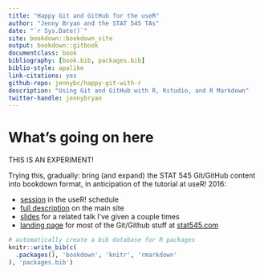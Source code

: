 ```yaml
--- 
title: "Happy Git and GitHub for the useR"
author: "Jenny Bryan and the STAT 545 TAs"
date: "`r Sys.Date()`"
site: bookdown::bookdown_site
output: bookdown::gitbook
documentclass: book
bibliography: [book.bib, packages.bib]
biblio-style: apalike
link-citations: yes
github-repo: jennybc/happy-git-with-r
description: "Using Git and GitHub with R, Rstudio, and R Markdown"
twitter-handle: jennybryan
---
```


# What's going on here {-}

THIS IS AN EXPERIMENT!

Trying this, gradually: bring (and expand) the STAT 545  Git/GitHub content into bookdown format, in anticipation of the tutorial at useR! 2016:

  * [session](http://schedule.user2016.org/event/7Bad/using-git-and-github-with-r-rstudio-and-r-markdown-part-1) in the useR! schedule
  * [full description](http://user2016.org/tutorials/01.html) on the main site
  * [slides](https://speakerdeck.com/jennybc/happy-git-and-github-for-the-user) for a related talk I've given a couple times
  * [landing page](http://stat545.com/git00_index.html) for most of the Git/Github stuff at [stat545.com](http://stat545.com/index.html)
  
```r
# automatically create a bib database for R packages
knitr::write_bib(c(
  .packages(), 'bookdown', 'knitr', 'rmarkdown'
), 'packages.bib')
```
